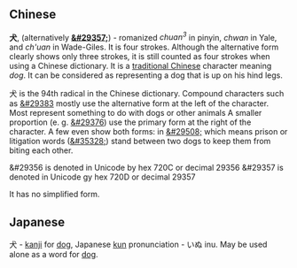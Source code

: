 == Chinese ==
'''&#29356;''', (alternatively '''[[&#29357;]]''') - romanized ''chuan<sup>3</sup>'' in pinyin, ''chwan'' in Yale, and ''ch'uan'' in Wade-Giles.  It is four strokes.  Although the alternative form clearly shows only three strokes, it is still counted as four strokes when using a Chinese dictionary.  It is a [[traditional Chinese]] character meaning ''dog''.  It can be considered as representing a dog that is up on his hind legs.

&#29356; is the 94th radical in the Chinese dictionary.  Compound characters such as [[&#29383]] mostly use the alternative form at the left of the character.  Most represent something to do with dogs or other animals A smaller proportion (e. g. [[&#29376]]) use the primary form at the right of the character.  A few even show both forms: in [[&#29508;]] which means prison or litigation words ([[&#35328;]])  stand between two dogs to keep them from biting each other.

&#29356 is denoted in Unicode by hex 720C or decimal 29356 <cr>
&#29357 is denoted in Unicode gy hex 720D or decimal 29357

It has no simplified form.

== Japanese ==
犬 - [[kanji]] for [[dog]], Japanese [[kun]] pronunciation - いぬ inu.
May be used alone as a word for [[dog]].
